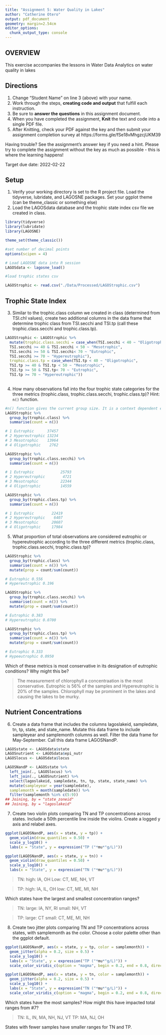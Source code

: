 ```yaml
---
title: "Assignment 5: Water Quality in Lakes"
author: "Catherine Otero"
output: pdf_document
geometry: margin=2.54cm
editor_options: 
  chunk_output_type: console
---
```


## OVERVIEW

This exercise accompanies the lessons in Water Data Analytics on water quality in lakes

## Directions
1. Change "Student Name" on line 3 (above) with your name.
2. Work through the steps, **creating code and output** that fulfill each instruction.
3. Be sure to **answer the questions** in this assignment document.
4. When you have completed the assignment, **Knit** the text and code into a single PDF file.
5. After Knitting, check your PDF against the key and then submit your assignment completion survey at https://forms.gle/fSe18vMhgzcjUKM39

Having trouble? See the assignment's answer key if you need a hint. Please try to complete the assignment without the key as much as possible - this is where the learning happens!

Target due date: 2022-02-22

## Setup

1. Verify your working directory is set to the R project file. Load the tidyverse, lubridate, and LAGOSNE packages. Set your ggplot theme (can be theme_classic or something else)
2. Load the LAGOSdata database and the trophic state index csv file we created in class.

```r
library(tidyverse)
library(lubridate)
library(LAGOSNE)

theme_set(theme_classic())

#set number of decimal points
options(scipen = 4)

# Load LAGOSNE data into R session
LAGOSdata <- lagosne_load()

#load trophic states csv

LAGOStrophic <- read.csv("./Data/Processed/LAGOStrophic.csv")

```

## Trophic State Index

3. Similar to the trophic.class column we created in class (determined from TSI.chl values), create two additional columns in the data frame that determine trophic class from TSI.secchi and TSI.tp (call these trophic.class.secchi and trophic.class.tp). 

```r
LAGOStrophic <- LAGOStrophic %>%
  mutate(trophic.class.secchi = case_when(TSI.secchi < 40 ~ "Oligotrophic",
  TSI.secchi >= 40 & TSI.secchi < 50 ~ "Mesotrophic",
  TSI.secchi >= 50 & TSI.secchi< 70 ~ "Eutrophic",
  TSI.secchi >= 70 ~ "Hypereutrophic"),
  trophic.class.tp = case_when(TSI.tp < 40 ~ "Oligotrophic",
  TSI.tp >= 40 & TSI.tp < 50 ~ "Mesotrophic",
  TSI.tp >= 50 & TSI.tp< 70 ~ "Eutrophic",
  TSI.tp >= 70 ~ "Hypereutrophic"))
  
```


4. How many observations fall into the four trophic state categories for the three metrics (trophic.class, trophic.class.secchi, trophic.class.tp)? Hint: `n()` function.

```r
#n() function gives the current group size. It is a context dependent expression so needs to be used within other functions like summarise and mutate
LAGOStrophic %>%
  group_by(trophic.class) %>%
  summarise(count = n())

# 1 Eutrophic      37457
# 2 Hypereutrophic 13234
# 3 Mesotrophic    13964
# 4 Oligotrophic    2762

LAGOStrophic %>%
  group_by(trophic.class.secchi) %>%
  summarise(count = n())

# 1 Eutrophic            25793
# 2 Hypereutrophic        4721
# 3 Mesotrophic          22344
# 4 Oligotrophic         14559

LAGOStrophic %>%
  group_by(trophic.class.tp) %>%
  summarise(count = n())

# 1 Eutrophic        22419
# 2 Hypereutrophic    6407
# 3 Mesotrophic      20607
# 4 Oligotrophic     17984
```

5. What proportion of total observations are considered eutrophic or hypereutrophic according to the three different metrics (trophic.class, trophic.class.secchi, trophic.class.tp)?

```r
LAGOStrophic %>%
  group_by(trophic.class) %>%
  summarise(count = n()) %>%
  mutate(prop = count/sum(count))

# Eutrophic 0.556
# Hypereutrophic 0.196

LAGOStrophic %>%
  group_by(trophic.class.secchi) %>%
  summarise(count = n()) %>%
  mutate(prop = count/sum(count))

# Eutrophic 0.383
# Hypereutrophic 0.0700

LAGOStrophic %>%
  group_by(trophic.class.tp) %>%
  summarise(count = n()) %>%
  mutate(prop = count/sum(count))

# Eutrophic 0.333
# Hypeeutrophic 0.0950

```

Which of these metrics is most conservative in its designation of eutrophic conditions? Why might this be?

> The measurement of chlorophyll a concentraation is the most conservative. Eutrophic is 56% of the samples and Hypereutrophic is 20% of the samples. Chlorophyll may be prominent in the lakes and causing the lakes to be murky.


## Nutrient Concentrations

6. Create a data frame that includes the columns lagoslakeid, sampledate, tn, tp, state, and state_name. Mutate this data frame to include sampleyear and samplemonth columns as well. Filter the data frame for May-September. Call this data frame LAGOSNandP. 

```r
LAGOSstate <- LAGOSdata$state
LAGOSnutrient <- LAGOSdata$epi_nutr
LAGOSlocus <- LAGOSdata$locus

LAGOSNandP <- LAGOSstate %>%
  left_join(., LAGOSlocus) %>%
  left_join(., LAGOSnutrient) %>%
  select(lagoslakeid, sampledate, tn, tp, state, state_name) %>%
  mutate(sampleyear = year(sampledate),
  samplemonth = month(sampledate)) %>%
  filter(samplemonth %in% c(5:9))
## Joining, by = "state_zoneid"
## Joining, by = "lagoslakeid"

```

7. Create two violin plots comparing TN and TP concentrations across states. Include a 50th percentile line inside the violins. Create a logged y axis and relabel axes.
```r
ggplot(LAGOSNandP, aes(x = state, y = tp)) +
  geom_violin(draw_quantiles = 0.50) +
  scale_y_log10() +
  labs(x = "State", y = expression("TP ("*mu*"g/L)"))

ggplot(LAGOSNandP, aes(x = state, y = tn)) +
  geom_violin(draw_quantiles = 0.50) +
  scale_y_log10() +
  labs(x = "State", y = expression("TN ("*mu*"g/L)"))
```

> TN: high: IA, OH Low: CT, ME, NH, VT

> TP: high: IA, IL, OH low: CT, ME, MI, NH

Which states have the largest and smallest concentration ranges?

> TN: large: IA, NY, RI small: NH, VT

> TP: large: CT small: CT, ME, MI, NH

8. Create two jitter plots comparing TN and TP concentrations across states, with samplemonth as the color. Choose a color palette other than the ggplot default.

```r
ggplot(LAGOSNandP, aes(x = state, y = tp, color = samplemonth)) +
  geom_jitter(alpha = 0.2, size = 0.5) +
  scale_y_log10() +
  labs(x = "State", y = expression("TP ("*mu*"g/L)")) +
  scale_color_viridis_c(option = "magma", begin = 0.2, end = 0.8, direction = -1)

ggplot(LAGOSNandP, aes(x = state, y = tn, color = samplemonth)) +
  geom_jitter(alpha = 0.2, size = 0.5) +
  scale_y_log10() +
  labs(x = "State", y = expression("TN ("*mu*"g/L)")) +
  scale_color_viridis_c(option = "magma", begin = 0.2, end = 0.8, direction = -1)
```

Which states have the most samples? How might this have impacted total ranges from #7?

> TN: IL, IN, MA, NH, NJ, VT
> TP: MA, NJ, OH

States with fewer samples have smaller ranges for TN and TP.


